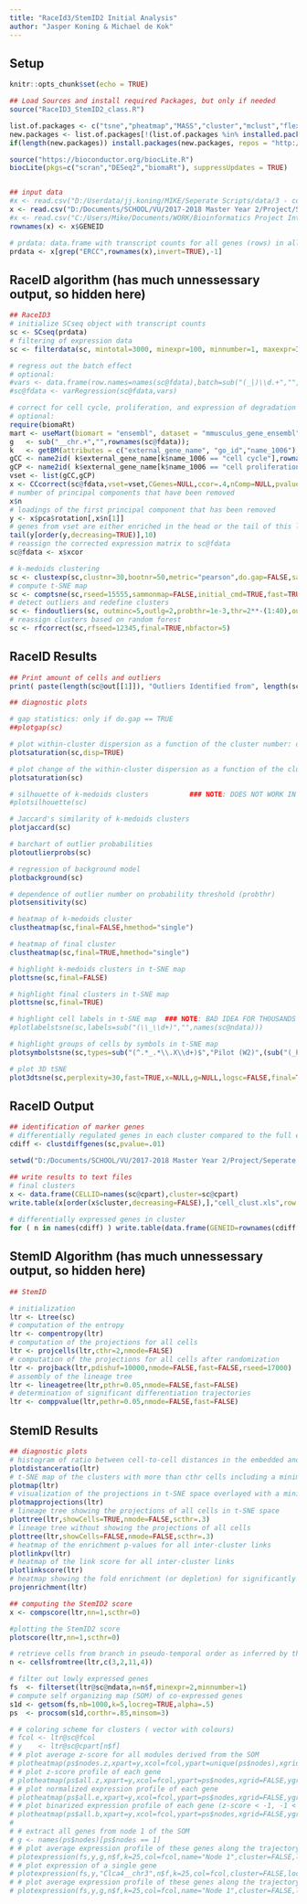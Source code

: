```yaml
---
title: "RaceId3/StemID2 Initial Analysis"
author: "Jasper Koning & Michael de Kok"
---
```


## Setup

```r

knitr::opts_chunk$set(echo = TRUE)

## Load Sources and install required Packages, but only if needed
source("RaceID3_StemID2_class.R")

list.of.packages <- c("tsne","pheatmap","MASS","cluster","mclust","flexmix","lattice","fpc","RColorBrewer","Rtsne","scran","DESeq2","amap","locfit","vegan","rmarkdown", "permute", "randomForest", "rgl", "kohonen", "som")
new.packages <- list.of.packages[!(list.of.packages %in% installed.packages()[,"Package"])]
if(length(new.packages)) install.packages(new.packages, repos = "http://cran.us.r-project.org")

source("https://bioconductor.org/biocLite.R")
biocLite(pkgs=c("scran","DESeq2","biomaRt"), suppressUpdates = TRUE)


## input data
#x <- read.csv("D:/Userdata/jj.koning/MIKE/Seperate Scripts/data/3 - combinedcounts/LNS_W_ALL.csv",sep=",",header=TRUE)
x <- read.csv("D:/Documents/SCHOOL/VU/2017-2018 Master Year 2/Project/Seperate Scripts/lymphnode-sc-transcriptomics/data/3 - combinedcounts/LNS_W_ALL_GENECOUNTS_UNFILTERED.csv",sep=",",header=TRUE)
#x <- read.csv("C:/Users/Mike/Documents/WORK/Bioinformatics Project Internship/Scripts/seperate-scripts/lymphnode-sc-transcriptomics/data/3 - combinedcounts/LNS_W_ALL_GENECOUNTS_FILTERED.csv",sep=",",header=TRUE)
rownames(x) <- x$GENEID

# prdata: data.frame with transcript counts for all genes (rows) in all cells (columns); with rownames == gene ids; remove ERCC spike-ins 
prdata <- x[grep("ERCC",rownames(x),invert=TRUE),-1]

```

## RaceID algorithm (has much unnessessary output, so hidden here)

```r

## RaceID3
# initialize SCseq object with transcript counts
sc <- SCseq(prdata)
# filtering of expression data
sc <- filterdata(sc, mintotal=3000, minexpr=100, minnumber=1, maxexpr=Inf, downsample=FALSE, sfn=FALSE, hkn=FALSE, dsn=1, rseed=17000, CGenes=NULL, FGenes=NULL, ccor=.4)

# regress out the batch effect
# optional:
#vars <- data.frame(row.names=names(sc@fdata),batch=sub("(_|)\\d.+","",names(sc@fdata)))
#sc@fdata <- varRegression(sc@fdata,vars)

# correct for cell cycle, proliferation, and expression of degradation markers by PCA
# optional:
require(biomaRt)
mart <- useMart(biomart = "ensembl", dataset = "mmusculus_gene_ensembl")
g   <- sub("__chr.+","",rownames(sc@fdata));
k   <- getBM(attributes = c("external_gene_name", "go_id","name_1006"),filters="external_gene_name",values=g,mart=mart)
gCC <- name2id( k$external_gene_name[k$name_1006 == "cell cycle"],rownames(sc@fdata)) 
gCP <- name2id( k$external_gene_name[k$name_1006 == "cell proliferation"],rownames(sc@fdata))
vset <- list(gCC,gCP)
x <- CCcorrect(sc@fdata,vset=vset,CGenes=NULL,ccor=.4,nComp=NULL,pvalue=.05,quant=.01,mode="pca")
# number of principal components that have been removed
x$n
# loadings of the first principal component that has been removed
y <- x$pca$rotation[,x$n[1]]
# genes from vset are either enriched in the head or the tail of this list
tail(y[order(y,decreasing=TRUE)],10)
# reassign the corrected expression matrix to sc@fdata
sc@fdata <- x$xcor

```

```r

# k-medoids clustering
sc <- clustexp(sc,clustnr=30,bootnr=50,metric="pearson",do.gap=FALSE,sat=TRUE,SE.method="Tibs2001SEmax",SE.factor=.25,B.gap=50,cln=0,rseed=17000,FUNcluster="kmedoids",FSelect=TRUE)
# compute t-SNE map
sc <- comptsne(sc,rseed=15555,sammonmap=FALSE,initial_cmd=TRUE,fast=TRUE,perplexity=30)
# detect outliers and redefine clusters
sc <- findoutliers(sc, outminc=5,outlg=2,probthr=1e-3,thr=2**-(1:40),outdistquant=.95)
# reassign clusters based on random forest
sc <- rfcorrect(sc,rfseed=12345,final=TRUE,nbfactor=5)

```

## RaceID Results

```r

## Print amount of cells and outliers
print( paste(length(sc@out[[1]]), "Outliers Identified from", length(sc@fdata), "Cells", sep=" " ))

## diagnostic plots

# gap statistics: only if do.gap == TRUE
##plotgap(sc)

# plot within-cluster dispersion as a function of the cluster number: only if sat == TRUE
plotsaturation(sc,disp=TRUE)

# plot change of the within-cluster dispersion as a function of the cluster number: only if sat == TRUE
plotsaturation(sc)

# silhouette of k-medoids clusters          ### NOTE: DOES NOT WORK IN RSTUDIO: https://github.com/hemberg-lab/SC3/issues/45
#plotsilhouette(sc)  

# Jaccard's similarity of k-medoids clusters
plotjaccard(sc)

# barchart of outlier probabilities
plotoutlierprobs(sc)

# regression of background model
plotbackground(sc)

# dependence of outlier number on probability threshold (probthr)
plotsensitivity(sc)

# heatmap of k-medoids cluster
clustheatmap(sc,final=FALSE,hmethod="single")

# heatmap of final cluster
clustheatmap(sc,final=TRUE,hmethod="single")

# highlight k-medoids clusters in t-SNE map
plottsne(sc,final=FALSE)

# highlight final clusters in t-SNE map
plottsne(sc,final=TRUE)

# highlight cell labels in t-SNE map  ### NOTE: BAD IDEA FOR THOUSANDS OF CELLS!
#plotlabelstsne(sc,labels=sub("(\\_\\d+)","",names(sc@ndata)))

# highlight groups of cells by symbols in t-SNE map
plotsymbolstsne(sc,types=sub("(^.*_.*\\.X\\d+)$","Pilot (W2)",(sub("(_P.*_.*\\.X\\d+)$","", names(sc@ndata)))))

# plot 3D tSNE
plot3dtsne(sc,perplexity=30,fast=TRUE,x=NULL,g=NULL,logsc=FALSE,final=TRUE,ret=FALSE,tp=1)

```

## RaceID Output

```r

## identification of marker genes
# differentially regulated genes in each cluster compared to the full ensemble
cdiff <- clustdiffgenes(sc,pvalue=.01)

setwd("D:/Documents/SCHOOL/VU/2017-2018 Master Year 2/Project/Seperate Scripts/lymphnode-sc-transcriptomics/data/4 - raceidstemid/AllPlatesUnfiltered")

## write results to text files
# final clusters 
x <- data.frame(CELLID=names(sc@cpart),cluster=sc@cpart)
write.table(x[order(x$cluster,decreasing=FALSE),],"cell_clust.xls",row.names=FALSE,col.names=TRUE,sep="\t",quote=FALSE)
  
# differentially expressed genes in cluster
for ( n in names(cdiff) ) write.table(data.frame(GENEID=rownames(cdiff[[n]]),cdiff[[n]]),paste(paste("cell_clust_diff_genes",sub("\\.","\\_",n),sep="_"),".xls",sep=""),row.names=FALSE,col.names=TRUE,sep="\t",quote=FALSE)

```

## StemID Algorithm (has much unnessessary output, so hidden here)

```r

## StemID

# initialization
ltr <- Ltree(sc)
# computation of the entropy
ltr <- compentropy(ltr)
# computation of the projections for all cells
ltr <- projcells(ltr,cthr=2,nmode=FALSE)
# computation of the projections for all cells after randomization
ltr <- projback(ltr,pdishuf=10000,nmode=FALSE,fast=FALSE,rseed=17000)            ### NOTE: SHOULD BE CHANGEABLE IN SNAKEMAKE
# assembly of the lineage tree
ltr <- lineagetree(ltr,pthr=0.05,nmode=FALSE,fast=FALSE)
# determination of significant differentiation trajectories
ltr <- comppvalue(ltr,pethr=0.05,nmode=FALSE,fast=FALSE)

```

## StemID Results

```r

## diagnostic plots
# histogram of ratio between cell-to-cell distances in the embedded and the input space
plotdistanceratio(ltr)
# t-SNE map of the clusters with more than cthr cells including a minimum spanning tree for the cluster medoids
plotmap(ltr)
# visualization of the projections in t-SNE space overlayed with a minimum spanning tree connecting the cluster medoids
plotmapprojections(ltr)
# lineage tree showing the projections of all cells in t-SNE space
plottree(ltr,showCells=TRUE,nmode=FALSE,scthr=.3)                        ### NOTE: SHOULD BE CHANGEABLE IN SNAKEMAKE
# lineage tree without showing the projections of all cells
plottree(ltr,showCells=FALSE,nmode=FALSE,scthr=.3)                       ### NOTE: SHOULD BE CHANGEABLE IN SNAKEMAKE
# heatmap of the enrichment p-values for all inter-cluster links
plotlinkpv(ltr)
# heatmap of the link score for all inter-cluster links
plotlinkscore(ltr)
# heatmap showing the fold enrichment (or depletion) for significantly enriched or depleted links
projenrichment(ltr)

## computing the StemID2 score
x <- compscore(ltr,nn=1,scthr=0)

#plotting the StemID2 score
plotscore(ltr,nn=1,scthr=0)

# retrieve cells from branch in pseudo-temporal order as inferred by the projection coordinates
n <- cellsfromtree(ltr,c(3,2,11,4))

# filter out lowly expressed genes
fs  <- filterset(ltr@sc@ndata,n=n$f,minexpr=2,minnumber=1)
# compute self organizing map (SOM) of co-expressed genes
s1d <- getsom(fs,nb=1000,k=5,locreg=TRUE,alpha=.5)
ps  <- procsom(s1d,corthr=.85,minsom=3)

# # coloring scheme for clusters ( vector with colours)
# fcol <- ltr@sc@fcol
# y    <- ltr@sc@cpart[n$f]
# # plot average z-score for all modules derived from the SOM
# plotheatmap(ps$nodes.z,xpart=y,xcol=fcol,ypart=unique(ps$nodes),xgrid=FALSE,ygrid=TRUE,xlab=FALSE)
# # plot z-score profile of each gene
# plotheatmap(ps$all.z,xpart=y,xcol=fcol,ypart=ps$nodes,xgrid=FALSE,ygrid=TRUE,xlab=FALSE)
# # plot normalized expression profile of each gene
# plotheatmap(ps$all.e,xpart=y,xcol=fcol,ypart=ps$nodes,xgrid=FALSE,ygrid=TRUE,xlab=FALSE)
# # plot binarized expression profile of each gene (z-score < -1, -1 < z-score < 1, z-score > 1)
# plotheatmap(ps$all.b,xpart=y,xcol=fcol,ypart=ps$nodes,xgrid=FALSE,ygrid=TRUE,xlab=FALSE)
# 
# # extract all genes from node 1 of the SOM
# g <- names(ps$nodes)[ps$nodes == 1]
# # plot average expression profile of these genes along the trajectory
# plotexpression(fs,y,g,n$f,k=25,col=fcol,name="Node 1",cluster=FALSE,locreg=TRUE,alpha=.5,types=NULL)
# # plot expression of a single gene
# plotexpression(fs,y,"Clca4__chr3",n$f,k=25,col=fcol,cluster=FALSE,locreg=TRUE,alpha=.5,types=NULL)
# # plot average expression profile of these genes along the trajectory, highlighting batch origin
# plotexpression(fs,y,g,n$f,k=25,col=fcol,name="Node 1",cluster=FALSE,locreg=TRUE,alpha=.5,types=sub("\\_\\d+","",n$f))

```

